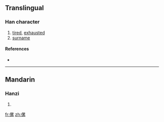 ==Translingual==

===Han character===
{{Han char|rn=9|rad=人|as=11|sn=13|four=|canj=人田女火 (OWVF)}}

# [[tired]], [[exhausted]]
# [[surname]]

====References====
* {{Han ref|kx=0114.070|dkj=01003|dj=0242.180|hdz=10211.040|uh=50AB|ud=20651}}

----

==Mandarin==

===Hanzi===
{{cmn-hanzi|pin=[[lěi]] ([[lei3]])|wg=lei<sup>3</sup>}}

# {{defn|Mandarin}}

[[fr:傫]]
[[zh:傫]]